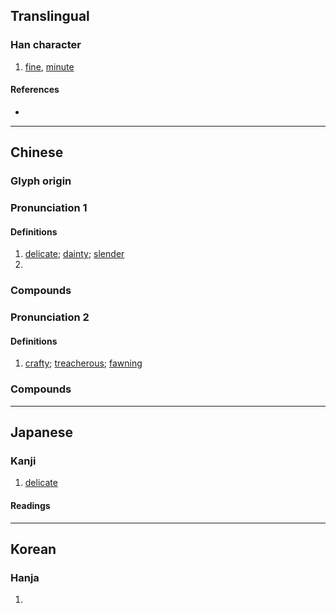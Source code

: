 {{character info}}
==Translingual==

===Han character===
{{Han char|rn=38|rad=女|as=17|sn=20|four=43450|canj=VOIM|ids=⿰女韱}}

# [[fine]], [[minute]]

====References====
* {{Han ref|kx=0274.090|dkj=06893|dj=0542.260|hdz=21090.120|uh=5B45|ud=23365|bh=F443|bd=62531}}

----

==Chinese==
{{zh-forms}}

===Glyph origin===
{{Han etym}}

===Pronunciation 1===
{{zh-pron
|m=xiān
|c=cim1
|mc=y
|oc=y
|cat=a
}}

====Definitions====
{{zh-hanzi}}

# [[delicate]]; [[dainty]]; [[slender]]
# {{zh-alt-form|纖|[[fine]]; [[minute]]; [[slight]]}}

===Compounds===
{{zh-der|孅弱}}

===Pronunciation 2===
{{zh-pron
|m=qiān,xiān
|c=
|mc=n
|oc=n
|cat=a
}}

====Definitions====
{{zh-hanzi}}

# [[crafty]]; [[treacherous]]; [[fawning]]

===Compounds===
{{zh-der|孅趨|孅人}}

----

==Japanese==

===Kanji===
{{ja-kanji|grade=|rs=女17}}

# [[delicate]]

====Readings====
{{ja-readings
|goon=せん<せん<せむ
|kanon=せん<せん<せむ
|kun=かよわ-い
}}

----

==Korean==

===Hanja===
{{ko-hanja|hangeul=섬|rv=seom|mr=sŏm}}

# {{rfdef|ko|sort=女17}}